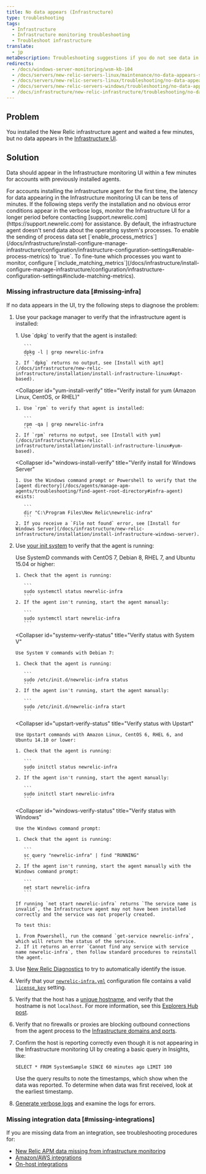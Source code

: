 ```yaml
---
title: No data appears (Infrastructure)
type: troubleshooting
tags:
  - Infrastructure
  - Infrastructure monitoring troubleshooting
  - Troubleshoot infrastructure
translate:
  - jp
metaDescription: Troubleshooting suggestions if you do not see data in New Relic's Infrastructure monitoring UI.
redirects:
  - /docs/windows-server-monitoring/wsm-kb-104
  - /docs/servers/new-relic-servers-linux/maintenance/no-data-appears-servers-linux
  - /docs/servers/new-relic-servers-linux/troubleshooting/no-data-appears-servers-linux
  - /docs/servers/new-relic-servers-windows/troubleshooting/no-data-appears-servers-windows
  - /docs/infrastructure/new-relic-infrastructure/troubleshooting/no-data-appears-infrastructure
---
```


## Problem

You installed the New Relic infrastructure agent and waited a few minutes, but no data appears in the [Infrastructure UI](/docs/infrastructure/new-relic-infrastructure/infrastructure-ui-pages/infrastructure-compute-page-measure-resource-usage).

## Solution

Data should appear in the Infrastructure monitoring UI within a few minutes for accounts with previously installed agents.

<Callout variant="important">
  For accounts installing the infrastructure agent for the first time, the latency for data appearing in the Infrastructure monitoring UI can be tens of minutes. If the following steps verify the installation and no obvious error conditions appear in the verbose logs, monitor the Infrastructure UI for a longer period before contacting [support.newrelic.com](https://support.newrelic.com) for assistance.
</Callout>

<Callout variant="important">
  By default, the infrastructure agent doesn't send data about the operating system's processes. To enable the sending of process data set [`enable_process_metrics`](/docs/infrastructure/install-configure-manage-infrastructure/configuration/infrastructure-configuration-settings#enable-process-metrics) to `true`. To fine-tune which processes you want to monitor, configure [`include_matching_metrics`](/docs/infrastructure/install-configure-manage-infrastructure/configuration/infrastructure-configuration-settings#include-matching-metrics).
</Callout>

### Missing infrastructure data [#missing-infra]

If no data appears in the UI, try the following steps to diagnose the problem:

1. Use your package manager to verify that the infrastructure agent is installed:

   <CollapserGroup>
     <Collapser
       id="apt-install-verify"
       title="Verify install for apt (Debian or Ubuntu)"
     >
       1. Use `dpkg` to verify that the agent is installed:

          ```
          dpkg -l | grep newrelic-infra
          ```
       2. If `dpkg` returns no output, see [Install with apt](/docs/infrastructure/new-relic-infrastructure/installation/install-infrastructure-linux#apt-based).
     </Collapser>

     <Collapser
       id="yum-install-verify"
       title="Verify install for yum (Amazon Linux, CentOS, or RHEL)"
     >
       1. Use `rpm` to verify that agent is installed:

          ```
          rpm -qa | grep newrelic-infra
          ```
       2. If `rpm` returns no output, see [Install with yum](/docs/infrastructure/new-relic-infrastructure/installation/install-infrastructure-linux#yum-based).
     </Collapser>

     <Collapser
       id="windows-install-verify"
       title="Verify install for Windows Server"
     >
       1. Use the Windows command prompt or Powershell to verify that the [agent directory](/docs/agents/manage-apm-agents/troubleshooting/find-agent-root-directory#infra-agent) exists:

          ```
          dir "C:\Program Files\New Relic\newrelic-infra"
          ```
       2. If you receive a `File not found` error, see [Install for Windows Server](/docs/infrastructure/new-relic-infrastructure/installation/install-infrastructure-windows-server).
     </Collapser>
   </CollapserGroup>
2. Use [your init system](/docs/infrastructure/new-relic-infrastructure/configuration/start-stop-restart-check-infrastructure-agent-status#init-system) to verify that the agent is running:

   <CollapserGroup>
     <Collapser
       id="systemd-verify-status"
       title="Verify status with SystemD"
     >
       Use SystemD commands with CentOS 7, Debian 8, RHEL 7, and Ubuntu 15.04 or higher:

       1. Check that the agent is running:

          ```
          sudo systemctl status newrelic-infra
          ```
       2. If the agent isn't running, start the agent manually:

          ```
          sudo systemctl start newrelic-infra
          ```
     </Collapser>

     <Collapser
       id="systemv-verify-status"
       title="Verify status with System V"
     >
       Use System V commands with Debian 7:

       1. Check that the agent is running:

          ```
          sudo /etc/init.d/newrelic-infra status
          ```
       2. If the agent isn't running, start the agent manually:

          ```
          sudo /etc/init.d/newrelic-infra start
          ```
     </Collapser>

     <Collapser
       id="upstart-verify-status"
       title="Verify status with Upstart"
     >
       Use Upstart commands with Amazon Linux, CentOS 6, RHEL 6, and Ubuntu 14.10 or lower:

       1. Check that the agent is running:

          ```
          sudo initctl status newrelic-infra
          ```
       2. If the agent isn't running, start the agent manually:

          ```
          sudo initctl start newrelic-infra
          ```
     </Collapser>

     <Collapser
       id="windows-verify-status"
       title="Verify status with Windows"
     >
       Use the Windows command prompt:

       1. Check that the agent is running:

          ```
          sc query "newrelic-infra" | find "RUNNING"
          ```
       2. If the agent isn't running, start the agent manually with the Windows command prompt:

          ```
          net start newrelic-infra
          ```

       If running `net start newrelic-infra` returns `The service name is invalid`, the Infrastructure agent may not have been installed correctly and the service was not properly created.

       To test this:

       1. From Powershell, run the command `get-service newrelic-infra`, which will return the status of the service.
       2. If it returns an error `Cannot find any service with service name newrelic-infra`, then follow standard procedures to reinstall the agent.
     </Collapser>
   </CollapserGroup>
3. Use [New Relic Diagnostics](/docs/agents/manage-apm-agents/troubleshooting/new-relic-diagnostics) to try to automatically identify the issue.
4. Verify that your [`newrelic-infra.yml`](/docs/infrastructure/new-relic-infrastructure/configuration/configure-infrastructure-agent#config-file) configuration file contains a valid [`license_key`](/docs/infrastructure/new-relic-infrastructure/configuration/configure-infrastructure-agent#conf-license_key) setting.
5. Verify that the host has a [unique hostname](/docs/infrastructure/new-relic-infrastructure/getting-started/compatibility-requirements-new-relic-infrastructure#hostname), and verify that the hostname is not `localhost`. For more information, see this [Explorers Hub post](https://discuss.newrelic.com/t/relic-solution-a-common-reason-for-a-host-failing-to-show-up-in-the-infrastructure-dashboard/53031).
6. Verify that no firewalls or proxies are blocking outbound connections from the agent process to the [Infrastructure domains and ports](/docs/apm/new-relic-apm/getting-started/networks#infrastructure).
7. Confirm the host is reporting correctly even though it is not appearing in the Infrastructure monitoring UI by creating a basic query in Insights, like:

   ```
   SELECT * FROM SystemSample SINCE 60 minutes ago LIMIT 100
   ```

   Use the query results to note the timestamps, which show when the data was reported. To determine when data was first received, look at the earliest timestamp.
8. [Generate verbose logs](/docs/infrastructure/new-relic-infrastructure/troubleshooting/generating-logs-troubleshooting-infrastructure) and examine the logs for errors.

### Missing integration data [#missing-integrations]

If you are missing data from an integration, see troubleshooting procedures for:

* [New Relic APM data missing from infrastructure monitoring](/docs/infrastructure/new-relic-infrastructure/troubleshooting/apm-data-missing-infrastructure)
* [Amazon/AWS integrations](/docs/infrastructure/amazon-integrations/troubleshooting/no-data-appears-amazonaws-integrations)
* [On-host integrations](/docs/infrastructure/on-host-integrations/troubleshooting/not-seeing-host-integration-data)
